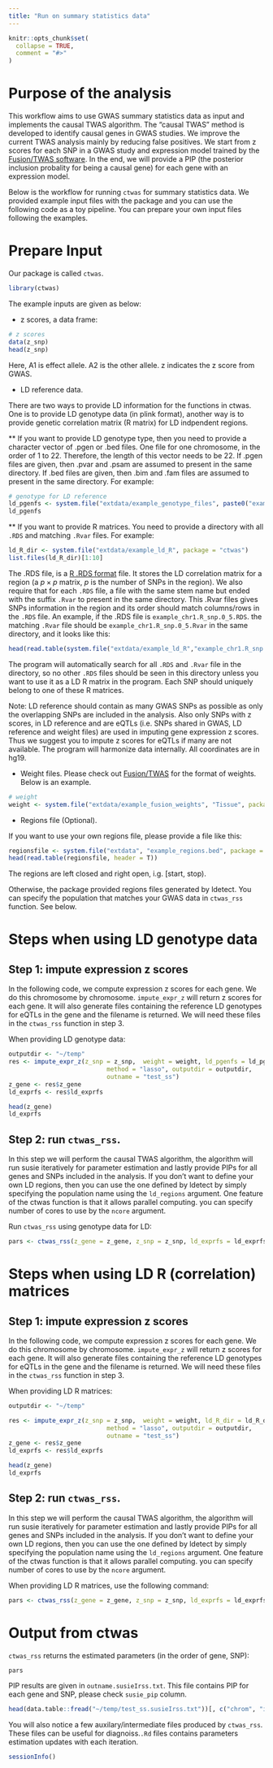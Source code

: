 ```yaml
---
title: "Run on summary statistics data"
---
```


```r
knitr::opts_chunk$set(
  collapse = TRUE,
  comment = "#>"
)
```
# Purpose of the analysis

This workflow aims to use GWAS summary statistics data as input and implements the causal TWAS algorithm.  The "causal TWAS" method is developed to identify causal genes in GWAS studies. We improve the current TWAS analysis mainly by reducing false positives. We start from z scores for each SNP in a GWAS study and expression model trained by the [Fusion/TWAS software](http://gusevlab.org/projects/fusion/). In the end, we will provide a PIP (the posterior inclusion probality for being a causal gene) for each gene with an expression model. 

Below is the workflow for running `ctwas` for summary statistics data. We provided example input files with the package and you can use the following code as a toy pipeline. You can prepare your own input files following the examples. 

# Prepare Input

Our package is called `ctwas`.

```r
library(ctwas)
```

The example inputs are given as below:

* z scores, a data frame:

```r
# z scores
data(z_snp)
head(z_snp)
```
Here, A1 is effect allele. A2 is the other allele. z indicates the z score from GWAS.

* LD reference data. 

There are two ways to provide LD information for the functions in ctwas. One is to provide LD genotype data (in plink format), another way is to provide genetic correlation matrix (R matrix) for LD indpendent regions. 

  ** If you want to provide LD genotype type, then you need to provide a character vector of .pgen or .bed files. One file for one chromosome, in the order of 1 to 22. Therefore, the length of this vector needs to be 22. If .pgen files are given, then .pvar and .psam are assumed to present in the same directory. If .bed files are given, then .bim and .fam files are assumed to present in the same directory. For example:
```r
# genotype for LD reference
ld_pgenfs <- system.file("extdata/example_genotype_files", paste0("example_chr", 1:22, ".pgen"), package = "ctwas")
ld_pgenfs
```

  ** If you want to provide R matrices. You need to provide a directory with all `.RDS` and matching `.Rvar` files. For example:
  
```r
ld_R_dir <- system.file("extdata/example_ld_R", package = "ctwas")
list.files(ld_R_dir)[1:10]
```
  
The .RDS file, is a [R .RDS format](https://www.rdocumentation.org/packages/base/versions/3.3.2/topics/readRDS?tap_a=5644-dce66f&tap_s=10907-287229) file. It stores the LD correlation matrix for a region (a $p \times p$ matrix, $p$ is the number of SNPs in the region). We also require that for each `.RDS` file, a file with the same stem name but ended with the suffix `.Rvar` to present in the same directory. This .Rvar files gives SNPs information in the region and its order should match columns/rows in the `.RDS` file. An example, if the .RDS file is `example_chr1.R_snp.0_5.RDS`. the matching `.Rvar` file should be `example_chr1.R_snp.0_5.Rvar` in the same directory, and it looks like this:

```r
head(read.table(system.file("extdata/example_ld_R","example_chr1.R_snp.0_5.Rvar",  package = "ctwas"), header = T))
```
The program will automatically search for all `.RDS` and `.Rvar` file in the directory, so no other `.RDS` files should be seen in this directory unless you want to use it as a LD R matrix in the program. Each SNP should uniquely belong to one of these R matrices.

Note: LD reference should contain as many GWAS SNPs as possible as only the overlapping SNPs are included in the analysis. Also only SNPs with z scores, in LD reference and are eQTLs (i.e. SNPs shared in GWAS, LD reference and weight files) are used in imputing gene expression z scores. Thus we suggest you to impute z scores for eQTLs if many are not available. The program will harmonize data internally. All coordinates are in hg19.

* Weight files. Please check out [Fusion/TWAS](http://gusevlab.org/projects/fusion/#computing-your-own-functional-weights) for the format of weights. Below is an example.
```r
# weight
weight <- system.file("extdata/example_fusion_weights", "Tissue", package = "ctwas")
```

* Regions file (Optional).

If you want to use your own regions file, please provide a file like this:
```r
regionsfile <- system.file("extdata", "example_regions.bed", package = "ctwas")
head(read.table(regionsfile, header = T))
```
The regions are left closed and right open, i.g. [start, stop). 

Otherwise, the package provided regions files generated by ldetect. You can specify the population that matches your GWAS data in `ctwas_rss` function. See below.

# Steps when using LD genotype data

## Step 1: impute expression z scores
In the following code, we compute expression z scores for each gene. We do this chromosome by chromosome. `impute_expr_z` will return z scores for each gene. It will also generate files containing the reference LD genotypes for eQTLs in the gene and the filename is returned. We will need these files in the `ctwas_rss` function in step 3.

When providing LD genotype data:
```r
outputdir <- "~/temp"
res <- impute_expr_z(z_snp = z_snp,  weight = weight, ld_pgenfs = ld_pgenfs,
                           method = "lasso", outputdir = outputdir,
                           outname = "test_ss")
z_gene <- res$z_gene
ld_exprfs <- res$ld_exprfs

head(z_gene)
ld_exprfs
```

## Step 2: run `ctwas_rss`. 
In this step we will perform the causal TWAS algorithm, the algorithm will run susie iteratively for parameter estimation and lastly provide PIPs for all genes and SNPs included in the analysis. If you don't want to define your own LD regions, then you can use the one defined by ldetect by simply specifying the population name using the `ld_regions` argument. One feature of the ctwas function is that it allows parallel computing. you can specify number of cores to use by the `ncore` argument. 

Run `ctwas_rss` using genotype data for LD:

```r
pars <- ctwas_rss(z_gene = z_gene, z_snp = z_snp, ld_exprfs = ld_exprfs, ld_pgenfs = ld_pgenfs, ld_regions_custom = regionsfile, thin = 0.9, max_snp_region = 20, outputdir = outputdir, outname = "test_ss", ncore = 1)
```

# Steps when using LD R (correlation) matrices

## Step 1: impute expression z scores
In the following code, we compute expression z scores for each gene. We do this chromosome by chromosome. `impute_expr_z` will return z scores for each gene. It will also generate files containing the reference LD genotypes for eQTLs in the gene and the filename is returned. We will need these files in the `ctwas_rss` function in step 3.

When providing LD R matrices:
```r
outputdir <- "~/temp"

res <- impute_expr_z(z_snp = z_snp,  weight = weight, ld_R_dir = ld_R_dir,
                           method = "lasso", outputdir = outputdir,
                           outname = "test_ss")
z_gene <- res$z_gene
ld_exprfs <- res$ld_exprfs

head(z_gene)
ld_exprfs
```

## Step 2: run `ctwas_rss`. 
In this step we will perform the causal TWAS algorithm, the algorithm will run susie iteratively for parameter estimation and lastly provide PIPs for all genes and SNPs included in the analysis. If you don't want to define your own LD regions, then you can use the one defined by ldetect by simply specifying the population name using the `ld_regions` argument. One feature of the ctwas function is that it allows parallel computing. you can specify number of cores to use by the `ncore` argument. 

When providing LD R matrices, use the following command:
```r
pars <- ctwas_rss(z_gene = z_gene, z_snp = z_snp, ld_exprfs = ld_exprfs, ld_R_dir = ld_R_dir, ld_regions_custom = regionsfile, thin = 0.9, max_snp_region = 20, outputdir = outputdir, outname = "test_ss", ncore = 1)
```

# Output from ctwas
`ctwas_rss` returns the estimated parameters (in the order of gene, SNP):

```r
pars
```

PIP results are given in `outname.susieIrss.txt`. This file contains PIP for each gene and SNP, please check `susie_pip` column. 

```r
head(data.table::fread("~/temp/test_ss.susieIrss.txt"))[, c("chrom", "id", "pos", "type", "susie_pip")]
```

You will also notice a few auxilary/intermediate files produced by `ctwas_rss`. These files can be useful for diagnoiss.`.Rd` files contains parameters estimation updates with each iteration.

```r
sessionInfo()
```
